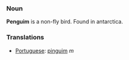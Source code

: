 === Noun ===

'''Penguim''' is a non-fly bird. Found in antarctica.

=== Translations ===
*[[Portuguese]]: [[pinguim]] ''m''
